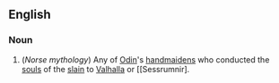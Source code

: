 ==English==
===Noun===
{{wikipedia}}
#(''Norse mythology'') Any of [[Odin]]'s [[handmaiden]]s who conducted the [[soul]]s of the [[slain]] to [[Valhalla]] or [[Sessrumnir].